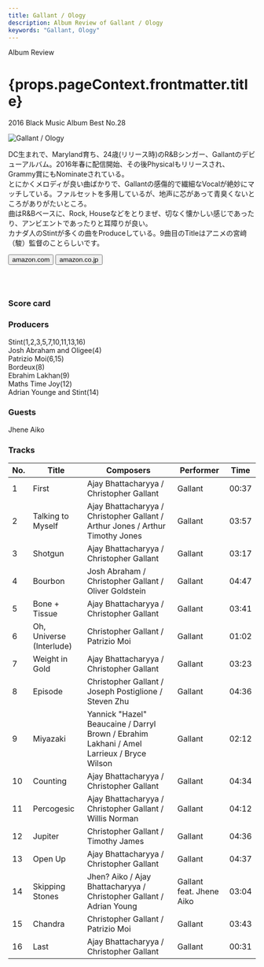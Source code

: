 ```yaml
---
title: Gallant / Ology
description: Album Review of Gallant / Ology
keywords: "Gallant, Ology"
---
```






<p className="largeP">Album Review</p>
<h1 className="h1--no--margin">{props.pageContext.frontmatter.title}</h1>
<p className="largeP">
  <Link to="/best50/2016/">2016 Black Music Album Best No.28</Link>
</p>

<Row  className="image-card-group">
	<Column colMd={3} colLg={4} noGutterMdLeft="">
       <ImageCard>

![Gallant / Ology](../../images/cd/gallant1L.jpg)

</ImageCard>
	</Column>
	<Column colMd={4} colLg={8} noGutterMdLeft="">
	<p>
	DC生まれで、Maryland育ち、24歳(リリース時)のR&Bシンガー、Gallantのデビューアルバム。2016年春に配信開始、その後Physicalもリリースされ、Grammy賞にもNominateされている。
	<br/>とにかくメロディが良い曲ばかりで、Gallantの感傷的で繊細なVocalが絶妙にマッチしている。ファルセットを多用しているが、地声に芯があって青臭くないところがありがたいところ。
	<br/>曲はR&Bベースに、Rock, Houseなどをとりまぜ、切なく懐かしい感じであったり、アンビエントであったりと耳障りが良い。
	<br/>カナダ人のStintが多くの曲をProduceしている。9曲目のTitleはアニメの宮﨑（駿）監督のことらしいです。
	</p>
	<div>
	  <Button className="button-right-mergin"  href="https://amzn.to/30QeWr8" renderIcon={ArrowUpRight} size='sm' kind='primary'>
      amazon.com
    </Button>
    <Button className="button-right-mergin"  href="https://amzn.to/33RWj8b" renderIcon={ArrowUpRight} size='sm' kind='secondary'>
      amazon.co.jp
    </Button>
	</div>
	<a href="https://geo.music.apple.com/jp/album/ology/1109106508?mt=1&app=music&ls=1&at=11lcug" style="display:inline-block;overflow:hidden;background:url(https://linkmaker.itunes.apple.com/ja-jp/lockup.svg?releaseDate=2016-04-06&kind=album&bubble=apple_music&style=mono-black) no-repeat;width:180px;height:45px;"></a>
	<AdvJS2/>
	</Column>
</Row>
<Row >
	<Column colMd={4} colLg={4} noGutterMdLeft="">
<div>
  <h3>Score card</h3>
	<SliderJS1 value="5" />
  <SliderJS2 value="2" />
	<SliderJS3 value="2" />
  <SliderJS4 value="9" />
</div>
</Column>
<Column colMd={8} colLg={8} noGutterMdLeft="">
<div>
<h3>Producers</h3>
<p>
	Stint(1,2,3,5,7,10,11,13,16)
	<br/>Josh Abraham and Oligee(4)
	<br/>Patrizio Moi(6,15)
	<br/>Bordeux(8)
	<br/>Ebrahim Lakhan(9)
	<br/>Maths Time Joy(12)
	<br/>Adrian Younge and Stint(14)
</p>
<h3>Guests</h3>
<p>
	Jhene Aiko
</p>
</div>
</Column>
</Row>

<h3>Tracks</h3>

| No. | Title                    | Composers                                                                                 | Performer                | Time  |
| --- | ------------------------ | ----------------------------------------------------------------------------------------- | ------------------------ | ----- |
| 1   | First                    | Ajay Bhattacharyya / Christopher Gallant                                                  | Gallant                  | 00:37 |
| 2   | Talking to Myself        | Ajay Bhattacharyya / Christopher Gallant / Arthur Jones / Arthur Timothy Jones            | Gallant                  | 03:57 |
| 3   | Shotgun                  | Ajay Bhattacharyya / Christopher Gallant                                                  | Gallant                  | 03:17 |
| 4   | Bourbon                  | Josh Abraham / Christopher Gallant / Oliver Goldstein                                     | Gallant                  | 04:47 |
| 5   | Bone + Tissue            | Ajay Bhattacharyya / Christopher Gallant                                                  | Gallant                  | 03:41 |
| 6   | Oh, Universe (Interlude) | Christopher Gallant / Patrizio Moi                                                        | Gallant                  | 01:02 |
| 7   | Weight in Gold           | Ajay Bhattacharyya / Christopher Gallant                                                  | Gallant                  | 03:23 |
| 8   | Episode                  | Christopher Gallant / Joseph Postiglione / Steven Zhu                                     | Gallant                  | 04:36 |
| 9   | Miyazaki                 | Yannick "Hazel" Beaucaine / Darryl Brown / Ebrahim Lakhani / Amel Larrieux / Bryce Wilson | Gallant                  | 02:12 |
| 10  | Counting                 | Ajay Bhattacharyya / Christopher Gallant                                                  | Gallant                  | 04:34 |
| 11  | Percogesic               | Ajay Bhattacharyya / Christopher Gallant / Willis Norman                                  | Gallant                  | 04:12 |
| 12  | Jupiter                  | Christopher Gallant / Timothy James                                                       | Gallant                  | 04:36 |
| 13  | Open Up                  | Ajay Bhattacharyya / Christopher Gallant                                                  | Gallant                  | 04:37 |
| 14  | Skipping Stones          | Jhen? Aiko / Ajay Bhattacharyya / Christopher Gallant / Adrian Young                      | Gallant feat. Jhene Aiko | 03:04 |
| 15  | Chandra                  | Christopher Gallant / Patrizio Moi                                                        | Gallant                  | 03:43 |
| 16  | Last                     | Ajay Bhattacharyya / Christopher Gallant                                                  | Gallant                  | 00:31 |

<AdvJS3/>

<Row>
  <Column colMd={3} colLg={3} noGutterMdLeft>
    <Review1 />
  </Column>
</Row>